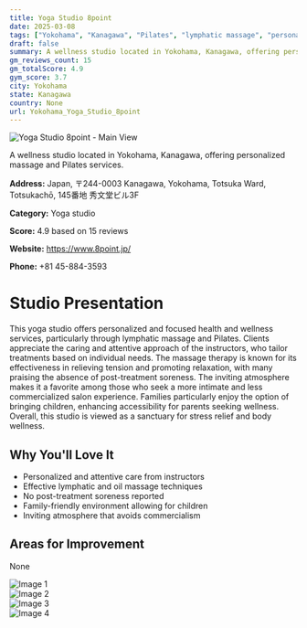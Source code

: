 ```yaml
---
title: Yoga Studio 8point
date: 2025-03-08
tags: ["Yokohama", "Kanagawa", "Pilates", "lymphatic massage", "personalized care", "family-friendly", "Yokohama"]  
draft: false
summary: A wellness studio located in Yokohama, Kanagawa, offering personalized massage and Pilates services.
gm_reviews_count: 15
gm_totalScore: 4.9
gym_score: 3.7
city: Yokohama
state: Kanagawa
country: None
url: Yokohama_Yoga_Studio_8point
---
```


<div className="aspect-[16/9] relative my-8">
  <img 
    src="https://lh5.googleusercontent.com/p/AF1QipNsRvOvlUbhJku73W9hLfYLEijVk3iQ_f3rA08e=w1920-h1080-k-no"
    alt="Yoga Studio 8point - Main View"
    className="object-cover absolute inset-0 w-full h-full rounded-lg"
  />
</div>

A wellness studio located in Yokohama, Kanagawa, offering personalized massage and Pilates services.

**Address:** Japan, 〒244-0003 Kanagawa, Yokohama, Totsuka Ward, Totsukachō, 145番地 秀文堂ビル3F

**Category:** Yoga studio

**Score:** 4.9 based on 15 reviews

**Website:** https://www.8point.jp/

**Phone:** +81 45-884-3593

# Studio Presentation

This yoga studio offers personalized and focused health and wellness services, particularly through lymphatic massage and Pilates. Clients appreciate the caring and attentive approach of the instructors, who tailor treatments based on individual needs. The massage therapy is known for its effectiveness in relieving tension and promoting relaxation, with many praising the absence of post-treatment soreness. The inviting atmosphere makes it a favorite among those who seek a more intimate and less commercialized salon experience. Families particularly enjoy the option of bringing children, enhancing accessibility for parents seeking wellness. Overall, this studio is viewed as a sanctuary for stress relief and body wellness.

## Why You'll Love It

- Personalized and attentive care from instructors
- Effective lymphatic and oil massage techniques
- No post-treatment soreness reported
- Family-friendly environment allowing for children
- Inviting atmosphere that avoids commercialism

## Areas for Improvement

None

<div className="grid grid-cols-1 xl:grid-cols-2 gap-4 my-8">
<div className="aspect-[4/3] relative"><img src="https://lh5.googleusercontent.com/p/AF1QipPGz7MZfJgldgo_OrK1R6_WFxe60klpO_NUd35x=w1920-h1080-k-no" alt="Image 1" className="object-cover absolute inset-0 w-full h-full rounded-lg" /></div>
<div className="aspect-[4/3] relative"><img src="https://lh5.googleusercontent.com/p/AF1QipPnCcLrmY3rJw1yxzWWaTkOCMY9X24-J9HwEfQO=w1920-h1080-k-no" alt="Image 2" className="object-cover absolute inset-0 w-full h-full rounded-lg" /></div>
<div className="aspect-[4/3] relative"><img src="https://lh5.googleusercontent.com/p/AF1QipO0mBedQRj6rqsIeX2vzQ27_BTEoiilqxXL07EO=w1920-h1080-k-no" alt="Image 3" className="object-cover absolute inset-0 w-full h-full rounded-lg" /></div>
<div className="aspect-[4/3] relative"><img src="https://lh5.googleusercontent.com/p/AF1QipM7nI8FlgLv0s6-Nl1ltgghReJiolnPsvpzEUIt=w1920-h1080-k-no" alt="Image 4" className="object-cover absolute inset-0 w-full h-full rounded-lg" /></div>
</div>